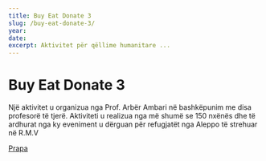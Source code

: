 ```yaml
---
title: Buy Eat Donate 3
slug: /buy-eat-donate-3/
year:
date:
excerpt: Aktivitet për qëllime humanitare ...
---
```


# Buy Eat Donate 3

Një aktivitet u organizua nga Prof. Arbër Ambari në bashkëpunim me disa profesorë të tjerë. Aktiviteti u realizua nga më shumë se 150 nxënës dhe të ardhurat nga ky eveniment u dërguan për refugjatët nga Aleppo të strehuar në R.M.V

[Prapa](/projects)
